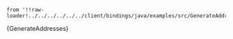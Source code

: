     from '!!raw-loader!../../../../../../client/bindings/java/examples/src/GenerateAddresses.java';

<CodeBlock className="language-java">
    {GenerateAddresses}
</CodeBlock>